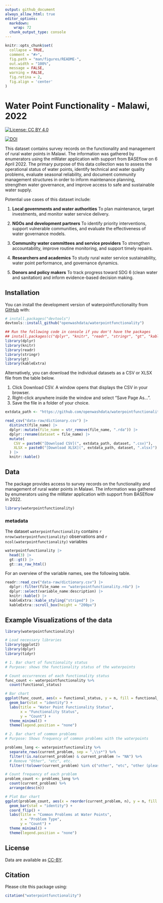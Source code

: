 ```yaml
---
output: github_document
always_allow_html: true
editor_options: 
  markdown: 
    wrap: 72
  chunk_output_type: console
---
```


<!-- README.md is generated from README.Rmd. Please edit that file -->

```r
knitr::opts_chunk$set(
  collapse = TRUE,
  comment = "#>",
  fig.path = "man/figures/README-",
  out.width = "100%",
  message = FALSE,
  warning = FALSE,
  fig.retina = 2,
  fig.align = 'center'
)
```

# Water Point Functionality - Malawi, 2022

<!-- badges: start -->

[![License: CC BY
4.0](https://img.shields.io/badge/License-CC_BY_4.0-lightgrey.svg)](https://creativecommons.org/licenses/by/4.0/)


[![DOI](https://zenodo.org/badge/DOI/10.5281/zenodo.15800110.svg)](https://zenodo.org/doi/10.5281/zenodo.15800110)

<!-- badges: end -->

This dataset contains survey records on the functionality and management
of rural water points in Malawi. The information was gathered by
enumerators using the mWater application with support from BASEflow on 6
April 2022. The primary purpose of this data collection was to assess
the operational status of water points, identify technical and water
quality problems, evaluate seasonal reliability, and document community
management structures in order to inform maintenance planning,
strengthen water governance, and improve access to safe and sustainable
water supply.

Potential use cases of this dataset include:

1.  **Local governments and water authorities**
    To plan maintenance, target investments, and monitor water service
    delivery.

2.  **NGOs and development partners**
    To identify priority interventions, support vulnerable communities,
    and evaluate the effectiveness of water governance models.

3.  **Community water committees and service providers**
    To strengthen accountability, improve routine monitoring, and
    support timely repairs.

4.  **Researchers and academics**
    To study rural water service sustainability, water point
    performance, and governance dynamics.

5.  **Donors and policy makers**
    To track progress toward SDG 6 (clean water and sanitation) and
    inform evidence-based decision making.

## Installation

You can install the development version of waterpointfunctionality from
[GitHub](https://github.com/) with:

``` r
# install.packages("devtools")
devtools::install_github("openwashdata/waterpointfunctionality")
```

```r
## Run the following code in console if you don't have the packages
## install.packages(c("dplyr", "knitr", "readr", "stringr", "gt", "kableExtra"))
library(dplyr)
library(knitr)
library(readr)
library(stringr)
library(gt)
library(kableExtra)
```

Alternatively, you can download the individual datasets as a CSV or XLSX
file from the table below.

1.  Click Download CSV. A window opens that displays the CSV in your
    browser.
2.  Right-click anywhere inside the window and select "Save Page As...".
3.  Save the file in a folder of your choice.

```r

extdata_path <- "https://github.com/openwashdata/waterpointfunctionality/raw/main/inst/extdata/"

read_csv("data-raw/dictionary.csv") |> 
  distinct(file_name) |> 
  dplyr::mutate(file_name = str_remove(file_name, ".rda")) |> 
  dplyr::rename(dataset = file_name) |> 
  mutate(
    CSV = paste0("[Download CSV](", extdata_path, dataset, ".csv)"),
    XLSX = paste0("[Download XLSX](", extdata_path, dataset, ".xlsx)")
  ) |> 
  knitr::kable()

```

## Data

The package provides access to survey records on the functionality and management of rural water points in Malawi. The information was gathered by enumerators using the mWater application with support from BASEflow in 2022.

```r
library(waterpointfunctionality)
```

### metadata

The dataset `waterpointfunctionality` contains `r nrow(waterpointfunctionality)`
observations and `r ncol(waterpointfunctionality)` variables

```r
waterpointfunctionality |> 
  head(3) |> 
  gt::gt() |>
  gt::as_raw_html()
```

For an overview of the variable names, see the following table.

```r
readr::read_csv("data-raw/dictionary.csv") |>
  dplyr::filter(file_name == "waterpointfunctionality.rda") |>
  dplyr::select(variable_name:description) |> 
  knitr::kable() |> 
  kableExtra::kable_styling("striped") |> 
  kableExtra::scroll_box(height = "200px")
```

## Example Visualizations of the data

```r
library(waterpointfunctionality)

# Load necessary libraries
library(ggplot2)
library(dplyr)
library(tidyr)

# 1. Bar chart of functionality status
# Purpose: shows the functionality status of the waterpoints 

# Count occurrences of each functionality status
func_count <- waterpointfunctionality %>%
  count(functional_status)

# Bar chart
ggplot(func_count, aes(x = functional_status, y = n, fill = functional_status)) +
  geom_bar(stat = "identity") +
  labs(title = "Water Point Functionality Status",
       x = "Functionality Status",
       y = "Count") +
  theme_minimal() +
  theme(legend.position = "none")

# 2. Bar chart of common problems
# Purpose: Shows frequency of common problems with the waterpoints

problems_long <- waterpointfunctionality %>%
  separate_rows(current_problem, sep = ",\\s*") %>%
  filter(!is.na(current_problem) & current_problem != "NA") %>%
  # Remove "Other", "etc", etc.
  filter(!tolower(current_problem) %in% c("other", "etc", "other (please specify)"))

# Count frequency of each problem
problem_count <- problems_long %>%
  count(current_problem) %>%
  arrange(desc(n))

# Plot Bar chart
ggplot(problem_count, aes(x = reorder(current_problem, n), y = n, fill = current_problem)) +
  geom_bar(stat = "identity") +
  coord_flip() +
  labs(title = "Common Problems at Water Points",
       x = "Problem Type",
       y = "Count") +
  theme_minimal() +
  theme(legend.position = "none")

```

## License

Data are available as
[CC-BY](https://github.com/openwashdata/%7B%7B%7Bpackagename%7D%7D%7D/blob/main/LICENSE.md).

## Citation

Please cite this package using:

```r
citation("waterpointfunctionality")
```
